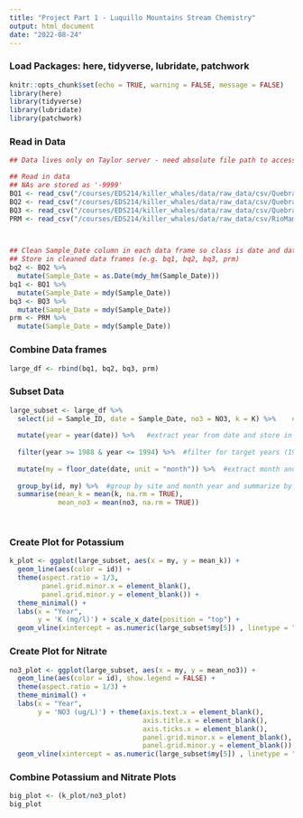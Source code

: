```yaml
---
title: "Project Part 1 - Luquillo Mountains Stream Chemistry"
output: html_document
date: "2022-08-24"
---
```

### Load Packages: here, tidyverse, lubridate, patchwork
```r
knitr::opts_chunk$set(echo = TRUE, warning = FALSE, message = FALSE)
library(here)
library(tidyverse)
library(lubridate)
library(patchwork)
```


### Read in Data
```r

## Data lives only on Taylor server - need absolute file path to access

## Read in data
## NAs are stored as '-9999'
BQ1 <- read_csv("/courses/EDS214/killer_whales/data/raw_data/csv/QuebradaCuenca1-Bisley.csv", na = "-9999")
BQ2 <- read_csv("/courses/EDS214/killer_whales/data/raw_data/csv/QuebradaCuenca2-Bisley.csv", na = "-9999")
BQ3 <- read_csv("/courses/EDS214/killer_whales/data/raw_data/csv/QuebradaCuenca3-Bisley.csv", na = "-9999")
PRM <- read_csv("/courses/EDS214/killer_whales/data/raw_data/csv/RioMameyesPuenteRoto.csv", na = "-9999")



## Clean Sample_Date column in each data frame so class is date and date formatted in ISO 8601
## Store in cleaned data frames (e.g. bq1, bq2, bq3, prm)
bq2 <- BQ2 %>% 
  mutate(Sample_Date = as.Date(mdy_hm(Sample_Date)))
bq1 <- BQ1 %>% 
  mutate(Sample_Date = mdy(Sample_Date))
bq3 <- BQ3 %>% 
  mutate(Sample_Date = mdy(Sample_Date))
prm <- PRM %>% 
  mutate(Sample_Date = mdy(Sample_Date))

```


### Combine Data frames
```r
large_df <- rbind(bq1, bq2, bq3, prm)
```


### Subset Data
```r
large_subset <- large_df %>% 
  select(id = Sample_ID, date = Sample_Date, no3 = NO3, k = K) %>%    #selecting pertinent columns and rename
  
  mutate(year = year(date)) %>%   #extract year from date and store in a new 'year' column  
  
  filter(year >= 1988 & year <= 1994) %>%  #filter for target years (1988-1994)
  
  mutate(my = floor_date(date, unit = "month")) %>%  #extract month and year from date column and store in 'my' column
  
  group_by(id, my) %>%  #group by site and month year and summarize by mean of potassium and nitrate
  summarise(mean_k = mean(k, na.rm = TRUE), 
            mean_no3 = mean(no3, na.rm = TRUE))           

       
```

### Create Plot for Potassium
```r
k_plot <- ggplot(large_subset, aes(x = my, y = mean_k)) + 
  geom_line(aes(color = id)) + 
  theme(aspect.ratio = 1/3,
        panel.grid.minor.x = element_blank(),
        panel.grid.minor.y = element_blank()) + 
  theme_minimal() +
  labs(x = "Year", 
       y = 'K (mg/l)') + scale_x_date(position = "top") + 
  geom_vline(xintercept = as.numeric(large_subset$my[5]) , linetype = "dotdash") 
```



### Create Plot for Nitrate
```r
no3_plot <- ggplot(large_subset, aes(x = my, y = mean_no3)) + 
  geom_line(aes(color = id), show.legend = FALSE) + 
  theme(aspect.ratio = 1/3) + 
  theme_minimal() + 
  labs(x = "Year", 
       y = 'NO3 (ug/L)') + theme(axis.text.x = element_blank(),
                                 axis.title.x = element_blank(),
                                 axis.ticks.x = element_blank(),
                                 panel.grid.minor.x = element_blank(),
                                 panel.grid.minor.y = element_blank()) +
  geom_vline(xintercept = as.numeric(large_subset$my[5]) , linetype = "dotdash") 
```


### Combine Potassium and Nitrate Plots
```r
big_plot <- (k_plot/no3_plot)
big_plot
```

